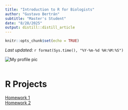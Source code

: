 ```yaml
---
title: "Introduction to R for Biologists"
author: "Gustavo Bertrán"
subtitle: "Master's Student"
date: "8/28/2025"
output: distill::distill_article
---
```


```r
knitr::opts_chunk$set(echo = TRUE)
```
*Last updated:* `r format(Sys.time(), "%Y-%m-%d %H:%M:%S")`  



![My profile pic](C:/Users/gbert/OneDrive/Documents/Intro R/Profile_Pic.jpg)<br><br> 

# R Projects

[Homework 1](assignments/homework1/project1.html)  
[Homework 2](assignments/homework1/project2.html)